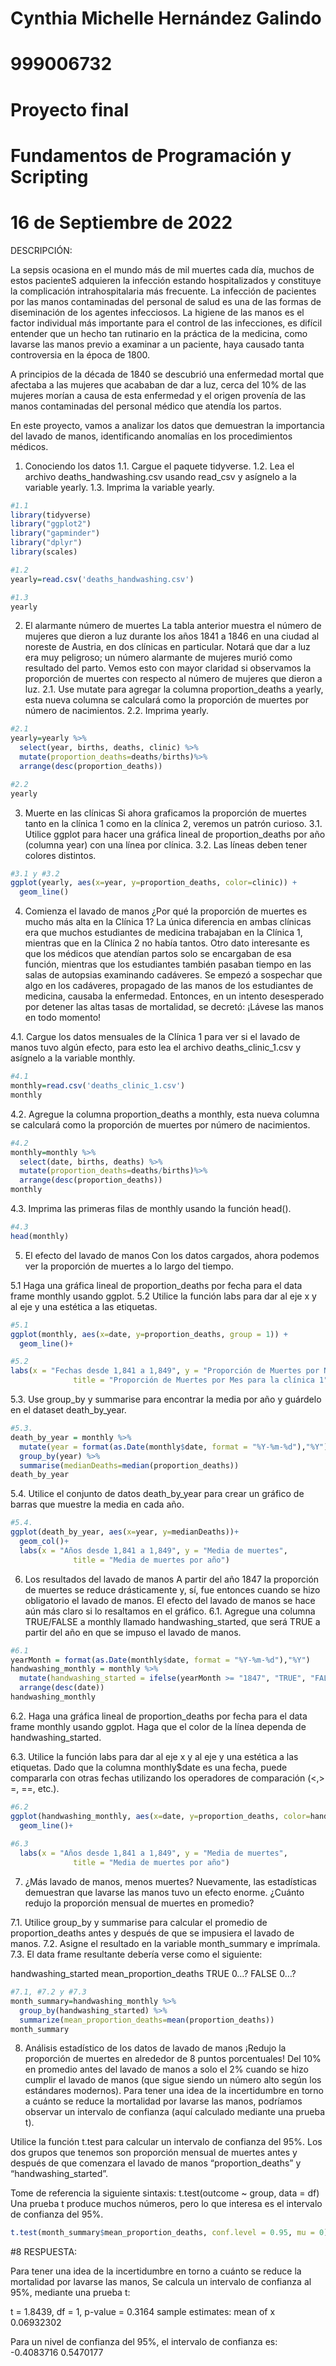 # Cynthia Michelle Hernández Galindo
# 999006732
# Proyecto final
# Fundamentos de Programación y Scripting
# 16 de Septiembre de 2022


DESCRIPCIÓN:

La sepsis ocasiona en el mundo más de mil muertes cada día, muchos de estos pacienteS adquieren la infección estando hospitalizados y constituye la complicación intrahospitalaria más frecuente. La infección de pacientes por las manos contaminadas del personal de salud es una de las formas de diseminación de los agentes infecciosos. La higiene de las manos es el factor individual más importante para el control de las infecciones, es difícil entender que un hecho tan rutinario en la práctica de la medicina, como lavarse las manos previo a examinar a un paciente, haya causado tanta controversia en la época de 1800. 

A principios de la década de 1840 se descubrió una enfermedad mortal que afectaba a las mujeres que acababan de dar a luz, cerca del 10% de las mujeres morían a causa de esta enfermedad y el origen provenía de las manos contaminadas del personal médico que atendía
los partos.

En este proyecto, vamos a analizar los datos que demuestran la importancia del lavado de manos, identificando anomalías en los procedimientos médicos.

1. Conociendo los datos
1.1. Cargue el paquete tidyverse.
1.2. Lea el archivo deaths_handwashing.csv usando read_csv y asígnelo a la variable yearly.
1.3. Imprima la variable yearly.
```{r}
#1.1
library(tidyverse)
library("ggplot2")
library("gapminder")
library("dplyr")
library(scales)

#1.2
yearly=read.csv('deaths_handwashing.csv')

#1.3
yearly
```
2. El alarmante número de muertes 
La tabla anterior muestra el número de mujeres que dieron a luz durante los años 1841 a 1846 en una ciudad al noreste de Austria, en dos clínicas en particular. Notará que dar a luz era muy peligroso; un número alarmante de mujeres murió como resultado del parto. Vemos esto con mayor claridad si observamos la proporción de muertes con respecto al número de mujeres que dieron a luz.
2.1. Use mutate para agregar la columna proportion_deaths a yearly, esta nueva columna se calculará como la proporción de muertes por número de nacimientos.
2.2. Imprima yearly.

```{r}
#2.1
yearly=yearly %>%
  select(year, births, deaths, clinic) %>%
  mutate(proportion_deaths=deaths/births)%>%
  arrange(desc(proportion_deaths))

#2.2
yearly
```

3. Muerte en las clínicas
Si ahora graficamos la proporción de muertes tanto en la clínica 1 como en la clínica 2, veremos un patrón curioso.
3.1. Utilice ggplot para hacer una gráfica lineal de proportion_deaths por año (columna year) con una línea por clínica.
3.2. Las líneas deben tener colores distintos.

```{r}
#3.1 y #3.2
ggplot(yearly, aes(x=year, y=proportion_deaths, color=clinic)) +
  geom_line()

```

4. Comienza el lavado de manos
¿Por qué la proporción de muertes es mucho más alta en la Clínica 1? La única diferencia en ambas clínicas era que muchos estudiantes de medicina trabajaban en la Clínica 1, mientras que en la Clínica 2 no había tantos. Otro dato interesante es que los médicos que atendían partos solo se encargaban de esa función, mientras que los estudiantes también pasaban tiempo en las salas de autopsias examinando cadáveres.
Se empezó a sospechar que algo en los cadáveres, propagado de las manos de los estudiantes de medicina, causaba la enfermedad. Entonces, en un intento desesperado por detener las altas tasas de mortalidad, se decretó: ¡Lávese las manos en todo momento!

4.1. Cargue los datos mensuales de la Clínica 1 para ver si el lavado de manos tuvo algún efecto, para esto lea el archivo deaths_clinic_1.csv y asígnelo a la variable monthly.

```{r}
#4.1
monthly=read.csv('deaths_clinic_1.csv')
monthly
```
4.2. Agregue la columna proportion_deaths a monthly, esta nueva columna se calculará como la proporción de muertes por número de nacimientos.

```{r}
#4.2
monthly=monthly %>%
  select(date, births, deaths) %>%
  mutate(proportion_deaths=deaths/births)%>%
  arrange(desc(proportion_deaths))
monthly
```
4.3. Imprima las primeras filas de monthly usando la función head().
```{r}
#4.3
head(monthly)
```

5. El efecto del lavado de manos
Con los datos cargados, ahora podemos ver la proporción de muertes a lo largo del tiempo.

5.1 Haga una gráfica lineal de proportion_deaths por fecha para el data frame monthly usando ggplot.
5.2 Utilice la función labs para dar al eje x y al eje y una estética a las etiquetas.
```{r}
#5.1
ggplot(monthly, aes(x=date, y=proportion_deaths, group = 1)) +
  geom_line()+

#5.2
labs(x = "Fechas desde 1,841 a 1,849", y = "Proporción de Muertes por Nacimientos", 
              title = "Proporción de Muertes por Mes para la clínica 1")
```
5.3. Use group_by y summarise para encontrar la media por año y guárdelo en el dataset death_by_year.

```{r}
#5.3.
death_by_year = monthly %>% 
  mutate(year = format(as.Date(monthly$date, format = "%Y-%m-%d"),"%Y")) %>% 
  group_by(year) %>%
  summarise(medianDeaths=median(proportion_deaths))
death_by_year

```
5.4. Utilice el conjunto de datos death_by_year para crear un gráfico de barras que muestre la media en cada año.

```{r}
#5.4.
ggplot(death_by_year, aes(x=year, y=medianDeaths))+
  geom_col()+
  labs(x = "Años desde 1,841 a 1,849", y = "Media de muertes", 
              title = "Media de muertes por año")

```

6. Los resultados del lavado de manos 
A partir del año 1847 la proporción de muertes se reduce drásticamente y, sí, fue entonces cuando se hizo obligatorio el lavado de manos.
El efecto del lavado de manos se hace aún más claro si lo resaltamos en el gráfico.
6.1. Agregue una columna TRUE/FALSE a monthly llamado handwashing_started, que será TRUE a partir del año en que se impuso el lavado de manos.

```{r}
#6.1
yearMonth = format(as.Date(monthly$date, format = "%Y-%m-%d"),"%Y")
handwashing_monthly = monthly %>% 
  mutate(handwashing_started = ifelse(yearMonth >= "1847", "TRUE", "FALSE") ) %>% 
  arrange(desc(date))
handwashing_monthly

```

6.2. Haga una gráfica lineal de proportion_deaths por fecha para el data frame monthly usando ggplot. Haga que el color de la línea dependa de handwashing_started.

6.3. Utilice la función labs para dar al eje x y al eje y una estética a las etiquetas.
Dado que la columna monthly$date es una fecha, puede compararla con otras fechas utilizando los operadores de comparación (<,> =, ==, etc.).
```{r}
#6.2
ggplot(handwashing_monthly, aes(x=date, y=proportion_deaths, color=handwashing_started, group=1))+
  geom_line()+
  
#6.3
  labs(x = "Años desde 1,841 a 1,849", y = "Media de muertes", 
              title = "Media de muertes por año")
```

7. ¿Más lavado de manos, menos muertes?
Nuevamente, las estadísticas demuestran que lavarse las manos tuvo un efecto enorme.
¿Cuánto redujo la proporción mensual de muertes en promedio?

7.1. Utilice group_by y summarise para calcular el promedio de proportion_deaths antes y después de que se impusiera el lavado de manos.
7.2. Asigne el resultado en la variable month_summary e imprímala.
7.3. El data frame resultante debería verse como el siguiente:

handwashing_started     mean_proportion_deaths
TRUE                    0…?
FALSE                   0…?

```{r}
#7.1, #7.2 y #7.3
month_summary=handwashing_monthly %>% 
  group_by(handwashing_started) %>%
  summarize(mean_proportion_deaths=mean(proportion_deaths))
month_summary
```

8. Análisis estadístico de los datos de lavado de manos
¡Redujo la proporción de muertes en alrededor de 8 puntos porcentuales! Del 10% en promedio antes del lavado de manos a solo el 2% cuando se hizo cumplir el lavado de manos (que sigue siendo un número alto según los estándares modernos). Para tener una idea de la incertidumbre en torno a cuánto se reduce la mortalidad por lavarse las manos, podríamos observar un intervalo de confianza (aquí calculado mediante una prueba t).

Utilice la función t.test para calcular un intervalo de confianza del 95%. Los dos grupos que tenemos son proporción mensual de muertes antes y después de que comenzara el lavado de manos “proportion_deaths” y “handwashing_started”.

Tome de referencia la siguiente sintaxis:
t.test(outcome ~ group, data = df)
Una prueba t produce muchos números, pero lo que interesa es el intervalo de confianza del
95%.

```{r}
t.test(month_summary$mean_proportion_deaths, conf.level = 0.95, mu = 0)
```

#8 RESPUESTA:

Para tener una idea de la incertidumbre en torno a cuánto se reduce la mortalidad por lavarse las manos, Se calcula un intervalo de confianza al 95%, mediante una prueba t:

t = 1.8439, df = 1, p-value = 0.3164
sample estimates:
 mean of x 
0.06932302 

Para un nivel de confianza del 95%, el intervalo de confianza es: -0.4083716  0.5470177





